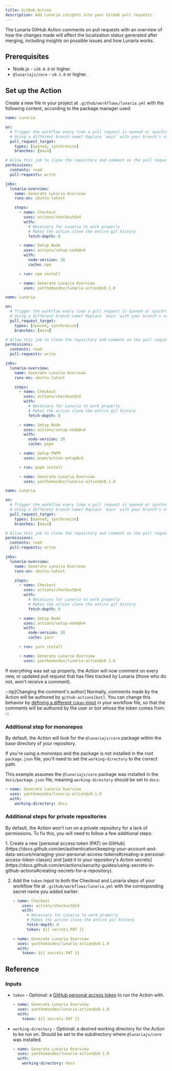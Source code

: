 ```yaml
---
title: GitHub Action
description: Add Lunaria insights into your GitHub pull requests.
---
```



The Lunaria GitHub Action comments on pull requests with an overview of how the changes made will affect the localization status generated after merging, including insights on possible issues and how Lunaria works.

## Prerequisites

- Node.js - `v20.0.0` or higher.
- `@lunariajs/core` - `v0.1.0` or higher.

## Set up the Action

Create a new file in your project at `.github/workflows/lunaria.yml` with the following content, according to the package manager used:

<Tabs syncKey="pkg">
<TabItem label="npm">

```yml
name: Lunaria

on:
  # Trigger the workflow every time a pull request is opened or synchronized at the target `main` branch
  # Using a different branch name? Replace `main` with your branch’s name
  pull_request_target:
    types: [opened, synchronize]
    branches: [main]

# Allow this job to clone the repository and comment on the pull request
permissions:
  contents: read
  pull-requests: write

jobs:
  lunaria-overview:
    name: Generate Lunaria Overview
    runs-on: ubuntu-latest

    steps:
      - name: Checkout
        uses: actions/checkout@v4
        with:
          # Necessary for Lunaria to work properly
          # Makes the action clone the entire git history
          fetch-depth: 0

      - name: Setup Node
        uses: actions/setup-node@v4
        with:
          node-version: 20
          cache: npm

      - run: npm install

      - name: Generate Lunaria Overview
        uses: yanthomasdev/lunaria-action@v0.1.0
```

</TabItem>
<TabItem label="pnpm">

```yml
name: Lunaria

on:
  # Trigger the workflow every time a pull request is opened or synchronized at the target `main` branch
  # Using a different branch name? Replace `main` with your branch’s name
  pull_request_target:
    types: [opened, synchronize]
    branches: [main]

# Allow this job to clone the repository and comment on the pull request
permissions:
  contents: read
  pull-requests: write

jobs:
  lunaria-overview:
    name: Generate Lunaria Overview
    runs-on: ubuntu-latest

    steps:
      - name: Checkout
        uses: actions/checkout@v4
        with:
          # Necessary for Lunaria to work properly
          # Makes the action clone the entire git history
          fetch-depth: 0

      - name: Setup Node
        uses: actions/setup-node@v4
        with:
          node-version: 20
          cache: pnpm

      - name: Setup PNPM
        uses: pnpm/action-setup@v3

      - run: pnpm install

      - name: Generate Lunaria Overview
        uses: yanthomasdev/lunaria-action@v0.1.0
```

</TabItem>
<TabItem label="Yarn">

```yml
name: Lunaria

on:
  # Trigger the workflow every time a pull request is opened or synchronized at the target `main` branch
  # Using a different branch name? Replace `main` with your branch’s name
  pull_request_target:
    types: [opened, synchronize]
    branches: [main]

# Allow this job to clone the repository and comment on the pull request
permissions:
  contents: read
  pull-requests: write

jobs:
  lunaria-overview:
    name: Generate Lunaria Overview
    runs-on: ubuntu-latest

    steps:
      - name: Checkout
        uses: actions/checkout@v4
        with:
          # Necessary for Lunaria to work properly
          # Makes the action clone the entire git history
          fetch-depth: 0

      - name: Setup Node
        uses: actions/setup-node@v4
        with:
          node-version: 20
          cache: yarn

      - run: yarn install

      - name: Generate Lunaria Overview
        uses: yanthomasdev/lunaria-action@v0.1.0
```

</TabItem>
</Tabs>

If everything was set up properly, the Action will now comment on every new, or updated pull request that has files tracked by Lunaria (those who do not, won't receive a comment).

:::tip[Changing the comment's author]
Normally, comments made by the Action will be authored by `github-actions[bot]`. You can change this behavior by [defining a different `token` input](/integrations/github-action/#inputs) in your workflow file, so that the comments will be authored by the user or bot whose the token comes from.
:::

### Additional step for monorepos

By default, the Action will look for the `@lunariajs/core` package within the base directory of your repository.

If you're using a monorepo and the package is not installed in the root `package.json` file, you'll need to set the `working-directory` to the correct path.

This example assumes the `@lunariajs/core` package was installed in the `docs/package.json` file, meaning `working-directory` should be set to `docs`:

```yml ins={4} mark="docs"
- name: Generate Lunaria Overview
  uses: yanthomasdev/lunaria-action@v0.1.0
  with:
    working-directory: docs
```

### Additional steps for private repositories

By default, the Action won't run on a private repository for a lack of permissions. To fix this, you will need to follow a few additional steps:

<Steps>
1. Create a new [personal access token (PAT) on GitHub](https://docs.github.com/en/authentication/keeping-your-account-and-data-secure/managing-your-personal-access-tokens#creating-a-personal-access-token-classic) and [add it to your repository's Action secrets](https://docs.github.com/en/actions/security-guides/using-secrets-in-github-actions#creating-secrets-for-a-repository).

2. Add the `token` input to both the Checkout and Lunaria steps of your workflow file at `.github/workflows/lunaria.yml` with the corresponding secret name you added earlier:

   ```yml ins={7} mark="PAT"
   - name: Checkout
       uses: actions/checkout@v4
       with:
         # Necessary for Lunaria to work properly
         # Makes the action clone the entire git history
         fetch-depth: 0
         token: ${{ secrets.PAT }}
   ```

   ```yml ins={4} mark="PAT"
   - name: Generate Lunaria Overview
     uses: yanthomasdev/lunaria-action@v0.1.0
     with:
       token: ${{ secrets.PAT }}
   ```

</Steps>

## Reference

### Inputs

- `token` - Optional: a [GitHub personal access token](https://docs.github.com/en/authentication/keeping-your-account-and-data-secure/managing-your-personal-access-tokens#about-personal-access-tokens) to run the Action with.

  ```yml mark={4}
  - name: Generate Lunaria Overview
    uses: yanthomasdev/lunaria-action@v0.1.0
    with:
      token: ${{ secrets.PAT }}
  ```

- `working-directory` - Optional: a desired working directory for the Action to be run on. Should be set to the subdirectory where `@lunariajs/core` was installed.

  ```yml mark={4}
  - name: Generate Lunaria Overview
    uses: yanthomasdev/lunaria-action@v0.1.0
    with:
      working-directory: docs
  ```
